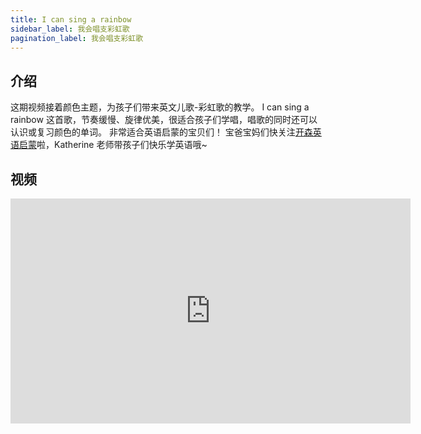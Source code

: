 ```yaml
---
title: I can sing a rainbow
sidebar_label: 我会唱支彩虹歌
pagination_label: 我会唱支彩虹歌
---
```


## 介绍

这期视频接着颜色主题，为孩子们带来英文儿歌-彩虹歌的教学。
I can sing a rainbow 这首歌，节奏缓慢、旋律优美，很适合孩子们学唱，唱歌的同时还可以认识或复习颜色的单词。
非常适合英语启蒙的宝贝们！
宝爸宝妈们快关注[开森英语启蒙](https://space.bilibili.com/20797715)啦，Katherine 老师带孩子们快乐学英语哦~

## 视频

<iframe
  src="https://player.bilibili.com/player.html?bvid=BV11y4y1o7JD&cid=1&page=1"
  scrolling="no"
  border="0"
  frameborder="no"
  framespacing="0"
  allowfullscreen="true"
  width="640"
  height="360"
></iframe>
